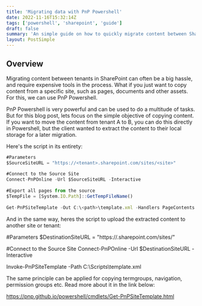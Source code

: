 ```yaml
---
title: 'Migrating data with PnP Powershell'
date: 2022-11-16T15:32:14Z
tags: ['powershell', 'sharepoint', 'guide']
draft: false
summary: 'An simple guide on how to quickly migrate content between SharePoint tenants'
layout: PostSimple
---
```


## Overview

Migrating content between tenants in SharePoint can often be a big hassle, and require expensive tools in the process. 
What if you just want to copy content from a specific site, such as pages, documents and other assets. For this, we can use PnP Powershell. 

PnP Powershell is very powerful and can be used to do a multitude of tasks. But for this blog post, lets focus on the simple objective of copying content.
If you want to move the content from tenant A to B, you can do this directly in Powershell, but the client wanted to extract the content to their local storage for a later migration.

Here's the script in its entirety:

```jsx
#Parameters
$SourceSiteURL = "https://<tenant>.sharepoint.com/sites/<site>"
 
#Connect to the Source Site
Connect-PnPOnline -Url $SourceSiteURL -Interactive
 
#Export all pages from the source
$TempFile = [System.IO.Path]::GetTempFileName()
 
Get-PnPSiteTemplate -Out C:\<path>\template.xml -Handlers PageContents -IncludeAllClientSidePages -Force -PersistBrandingFiles
```



And in the same way, heres the script to upload the extracted content to another site or tenant:

#Parameters
$DestinationSiteURL = "https://<tenant>.sharepoint.com/sites/<site>"
 
#Connect to the Source Site
Connect-PnPOnline -Url $DestinationSiteURL -Interactive
 
Invoke-PnPSiteTemplate -Path C:\Scripts\template.xml

The same principle can be applied for copying termgroups, navigation, permission groups etc. Read more about it in the link below:

https://pnp.github.io/powershell/cmdlets/Get-PnPSiteTemplate.html

